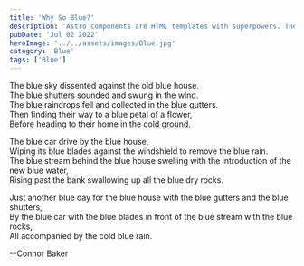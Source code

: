 ```yaml
---
title: 'Why So Blue?'
description: 'Astro components are HTML templates with superpowers. They are a superset of HTML, with support for including components and JavaScript expressions.'
pubDate: 'Jul 02 2022'
heroImage: '../../assets/images/Blue.jpg'
category: 'Blue'
tags: ['Blue']
---
```


The blue sky dissented against the old blue house.  
The blue shutters sounded and swung in the wind.  
The blue raindrops fell and collected in the blue gutters.  
Then finding their way to a blue petal of a flower,  
Before heading to their home in the cold ground.

The blue car drive by the blue house,  
Wiping its blue blades against the windshield to remove the blue rain.  
The blue stream behind the blue house swelling with the introduction of the new blue water,  
Rising past the bank swallowing up all the blue dry rocks.

Just another blue day for the blue house with the blue gutters and the blue shutters,  
By the blue car with the blue blades in front of the blue stream with the blue rocks,  
All accompanied by the cold blue rain.

--Connor Baker
